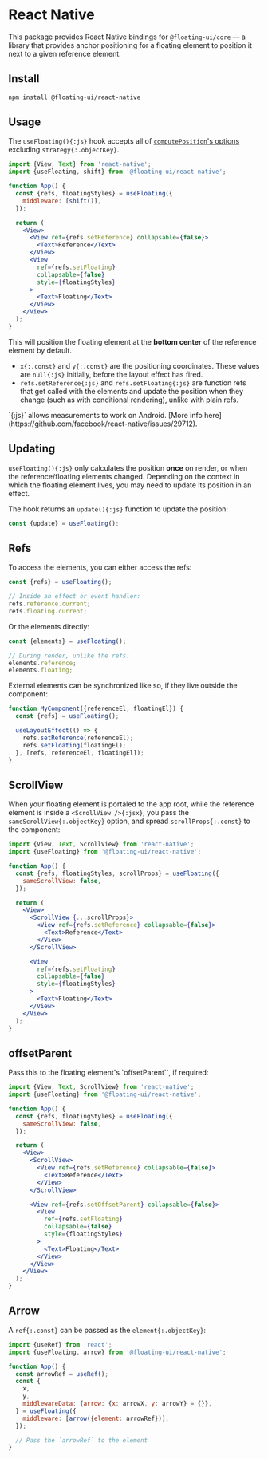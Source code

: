 # React Native

This package provides React Native bindings for
`@floating-ui/core` — a library that provides anchor positioning
for a floating element to position it next to a given reference
element.

## Install

```bash
npm install @floating-ui/react-native
```

## Usage

The `useFloating(){:js}` hook accepts all of
[`computePosition`'s options](/docs/computePosition#options)
excluding `strategy{:.objectKey}`.

```jsx
import {View, Text} from 'react-native';
import {useFloating, shift} from '@floating-ui/react-native';

function App() {
  const {refs, floatingStyles} = useFloating({
    middleware: [shift()],
  });

  return (
    <View>
      <View ref={refs.setReference} collapsable={false}>
        <Text>Reference</Text>
      </View>
      <View
        ref={refs.setFloating}
        collapsable={false}
        style={floatingStyles}
      >
        <Text>Floating</Text>
      </View>
    </View>
  );
}
```

This will position the floating element at the **bottom center**
of the reference element by default.

- `x{:.const}` and `y{:.const}` are the positioning coordinates.
  These values are `null{:js}` initially, before the layout
  effect has fired.
- `refs.setReference{:js}` and `refs.setFloating{:js}` are
  function refs that get called with the elements and update the
  position when they change (such as with conditional rendering),
  unlike with plain refs.

<Notice gap="above">
  `<View collapsable={false} />{:js}` allows measurements to work
  on Android. [More info here](https://github.com/facebook/react-native/issues/29712).
</Notice>

## Updating

`useFloating(){:js}` only calculates the position **once** on
render, or when the reference/floating elements changed.
Depending on the context in which the floating element lives, you
may need to update its position in an effect.

The hook returns an `update(){:js}` function to update the
position:

```js
const {update} = useFloating();
```

## Refs

To access the elements, you can either access the refs:

```js
const {refs} = useFloating();

// Inside an effect or event handler:
refs.reference.current;
refs.floating.current;
```

Or the elements directly:

```js
const {elements} = useFloating();

// During render, unlike the refs:
elements.reference;
elements.floating;
```

External elements can be synchronized like so, if they live
outside the component:

```js
function MyComponent({referenceEl, floatingEl}) {
  const {refs} = useFloating();

  useLayoutEffect(() => {
    refs.setReference(referenceEl);
    refs.setFloating(floatingEl);
  }, [refs, referenceEl, floatingEl]);
}
```

## ScrollView

When your floating element is portaled to the app root, while the
reference element is inside a `<ScrollView />{:jsx}`, you pass
the `sameScrollView{:.objectKey}` option, and spread
`scrollProps{:.const}` to the component:

```jsx /scrollProps/ {6}
import {View, Text, ScrollView} from 'react-native';
import {useFloating} from '@floating-ui/react-native';

function App() {
  const {refs, floatingStyles, scrollProps} = useFloating({
    sameScrollView: false,
  });

  return (
    <View>
      <ScrollView {...scrollProps}>
        <View ref={refs.setReference} collapsable={false}>
          <Text>Reference</Text>
        </View>
      </ScrollView>

      <View
        ref={refs.setFloating}
        collapsable={false}
        style={floatingStyles}
      >
        <Text>Floating</Text>
      </View>
    </View>
  );
}
```

## offsetParent

Pass this to the floating element's `offsetParent``, if required:

```jsx /offsetParent/
import {View, Text, ScrollView} from 'react-native';
import {useFloating} from '@floating-ui/react-native';

function App() {
  const {refs, floatingStyles} = useFloating({
    sameScrollView: false,
  });

  return (
    <View>
      <ScrollView>
        <View ref={refs.setReference} collapsable={false}>
          <Text>Reference</Text>
        </View>
      </ScrollView>

      <View ref={refs.setOffsetParent} collapsable={false}>
        <View
          ref={refs.setFloating}
          collapsable={false}
          style={floatingStyles}
        >
          <Text>Floating</Text>
        </View>
      </View>
    </View>
  );
}
```

## Arrow

A `ref{:.const}` can be passed as the `element{:.objectKey}`:

```jsx /arrowRef/1-2 {11}
import {useRef} from 'react';
import {useFloating, arrow} from '@floating-ui/react-native';

function App() {
  const arrowRef = useRef();
  const {
    x,
    y,
    middlewareData: {arrow: {x: arrowX, y: arrowY} = {}},
  } = useFloating({
    middleware: [arrow({element: arrowRef})],
  });

  // Pass the `arrowRef` to the element
}
```

